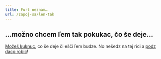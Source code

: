 ```yaml
---
title: Furt neznam…
url: /zapoj-sa/len-tak
---
```


## …možno chcem ľem tak pokukac, čo še deje…

[Možeš kuknuc](https://trello.com/b/uMX9muz0/roadmap), co še deje či ešči ľem budze. No nešedz na tej rici a [podz daco robic](/zapoj-sa)!
